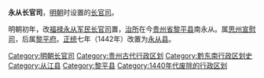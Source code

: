 '''永从长官司'''，[[明朝|明朝]]时设置的[[长官司|长官司]]。

明朝初年，改[[福禄永从军民长官司|福禄永从军民长官司]]置，[[治所|治所]]在今[[贵州省|贵州省]][[黎平县|黎平县]]南永从。属[[思州宣慰司|思州宣慰司]]，后属[[黎平府|黎平府]]。[[正统_(年号)|正统]]七年（1442年）改置为[[永从县|永从县]]。

{{明朝行政区划小作品}}
[[Category:明朝长官司|Category:明朝长官司]]
[[Category:贵州古代行政区划|Category:贵州古代行政区划]]
[[Category:黔东南行政区划史|Category:黔东南行政区划史]]
[[Category:从江县|Category:从江县]]
[[Category:黎平县|Category:黎平县]]
[[Category:1440年代废除的行政区划|Category:1440年代废除的行政区划]]